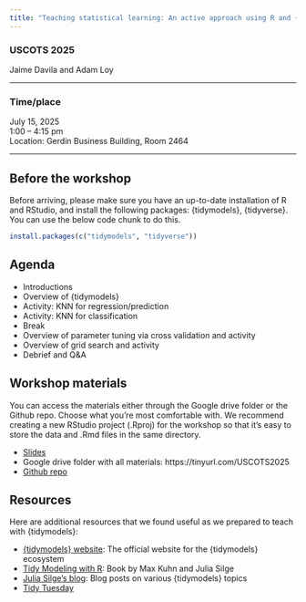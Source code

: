 ```yaml
---
title: "Teaching statistical learning: An active approach using R and {tidymodels}"
---
```


### USCOTS 2025

Jaime Davila and Adam Loy

-----

### Time/place

July 15, 2025 <br>
1:00 -- 4:15 pm <br>
Location:  Gerdin Business Building, Room 2464 <br>

-----

## Before the workshop

Before arriving, please make sure you have an up-to-date installation of R and RStudio, and install the following packages: {tidymodels}, {tidyverse}. You can use the below code chunk to do this.

```r
install.packages(c("tidymodels", "tidyverse"))
```



## Agenda

- Introductions
- Overview of {tidymodels}
- Activity: KNN for regression/prediction
- Activity: KNN for classification
- Break
- Overview of parameter tuning via cross validation and activity
- Overview of grid search and activity
- Debrief and Q&A

## Workshop materials

You can access the materials either through the Google drive folder or the Github repo. Choose what you're most comfortable with. We recommend creating a new RStudio project (.Rproj) for the workshop so that it's easy to store the data and .Rmd files in the same directory.

* [Slides](https://docs.google.com/presentation/d/1XeuSeFVvpfnjBDiEtg27bp3AK-6R0cIXXWxFTyTbX6Q/edit?usp=sharing)
* Google drive folder with all materials: https://tinyurl.com/USCOTS2025
* [Github repo]()


## Resources

Here are additional resources that we found useful as we prepared to teach with {tidymodels}:

* [{tidymodels} website](https://www.tidymodels.org/): The official website for the {tidymodels} ecosystem
* [Tidy Modeling with R](https://www.tmwr.org/): Book by Max Kuhn and Julia Silge
* [Julia Silge's blog](https://juliasilge.com/blog/): Blog posts on various {tidymodels} topics
* [Tidy Tuesday](https://github.com/rfordatascience/tidytuesday)
